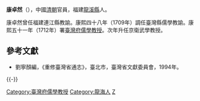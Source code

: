 '''康卓然'''（{{bd|？||？|catIdx=}}），中國[[清朝|清朝]]官員，福建[[龍溪縣|龍溪縣]]人。

康卓然曾任福建連江縣教諭。康熙四十八年（1709年）調任臺灣縣儒學教諭。康熙五十一年（1712年）署[[臺灣府儒學教授|臺灣府儒學教授]]。次年升任京衛武學教授。

==參考文獻==
*劉寧顏編，《重修臺灣省通志》，臺北市，臺灣省文獻委員會，1994年。

{{-}}
{{start box}}
{{s-off}}
{{Succession box|[[蔡時昇|蔡時昇]]|[[丁蓮|丁蓮]]|[[臺灣府|臺灣府]][[臺灣府儒學教授|儒學教授]]|<small>康熙五十年（1711年）任</small>}}
{{end box}}
{{清朝人物小作品}}
{{DEFAULTSORT:Kang康}}
[[Category:臺灣府儒學教授|Category:臺灣府儒學教授]]
[[Category:龍海人|Category:龍海人]]
[[Category:康姓|Z]]